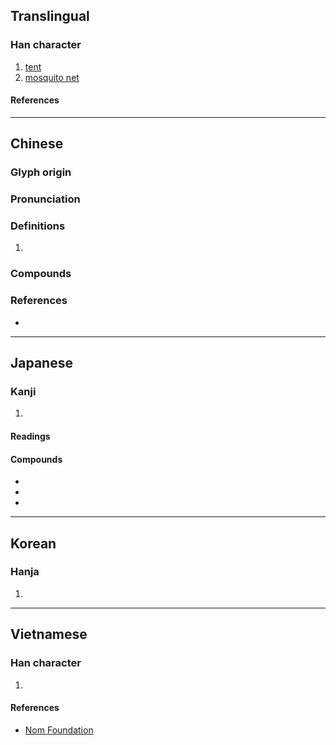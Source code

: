 {{character info/new}}
==Translingual==

===Han character===
{{Han char|rn=50|rad=巾|as=09|sn=12|four=47214|canj=LBSMG|ids=⿰巾屋}}

# [[tent]]
# [[mosquito net]]

====References====
{{Han ref|kx=0334.200|dkj=08994|dj=0641.220|hdz=10748.070|uh=5E44}}

----

==Chinese==
{{zh-forms}}

===Glyph origin===
{{Han etym}}

===Pronunciation===
{{zh-pron
|m=wò
|c=ak1,ngak1
|mc=y
|oc=y
|cat=
}}

===Definitions===
{{zh-hanzi}}

# {{rfdef|zh}}

===Compounds===
{{zh-der|帷幄|幃幄|密幄|坐籌帷幄|繖幄|運籌帷幄|謀謨帷幄}}

===References===
* {{R:yue:mfccd}}

----

==Japanese==

===Kanji===
{{ja-kanji|grade=|rs=巾09}}

# {{rfdef|ja|sort=巾09}}

====Readings====
{{ja-readings
|on=あく
|kun=とばり-
}}

====Compounds====
* {{ja-r|幄舎|あくしゃ}}
* {{ja-r|帷幄|いあく}}
* {{ja-r|帷幄上奏|いあくじょうそう}}

----

==Korean==

===Hanja===
{{ko-hanja|악}}

# {{rfdef|ko|sort=巾09}}

----

==Vietnamese==

===Han character===
{{vi-readings|rs=巾09|reading=ốc}}

# {{rfdef|vi|sort=巾09}}

====References====
* [http://nomfoundation.org/common/nom_details.php?codepoint=5e44 Nom Foundation]